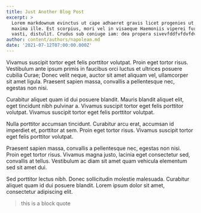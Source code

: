 ```yaml
---
title: Just Another Blog Post
excerpt: >
  Lorem markdownum evinctus ut cape adhaeret gravis licet progenies ut haesit
  maxima ille. Est scorpius, mori vel in visaeque Haemoniis viperei furoris e ad
  vasti, distulit. Crudus sub coniuge iam: dea propera sivevfddfvfdvfdv
author: content/authors/napolean.md
date: '2021-07-12T07:00:00.000Z'
---
```


Vivamus suscipit tortor eget felis porttitor volutpat. Proin eget tortor risus. Vestibulum ante ipsum primis in faucibus orci luctus et ultrices posuere cubilia Curae; Donec velit neque, auctor sit amet aliquam vel, ullamcorper sit amet ligula. Praesent sapien massa, convallis a pellentesque nec, egestas non nisi.

Curabitur aliquet quam id dui posuere blandit. Mauris blandit aliquet elit, eget tincidunt nibh pulvinar a. Vivamus suscipit tortor eget felis porttitor volutpat. Vivamus suscipit tortor eget felis porttitor volutpat.

Nulla porttitor accumsan tincidunt. Curabitur arcu erat, accumsan id imperdiet et, porttitor at sem. Proin eget tortor risus. Vivamus suscipit tortor eget felis porttitor volutpat.

Praesent sapien massa, convallis a pellentesque nec, egestas non nisi. Proin eget tortor risus. Vivamus magna justo, lacinia eget consectetur sed, convallis at tellus. Vestibulum ac diam sit amet quam vehicula elementum sed sit amet dui.

Sed porttitor lectus nibh. Donec sollicitudin molestie malesuada. Curabitur aliquet quam id dui posuere blandit. Lorem ipsum dolor sit amet, consectetur adipiscing elit.

<BlockQuote authorName="tester">
  this is a block quote
</BlockQuote>
